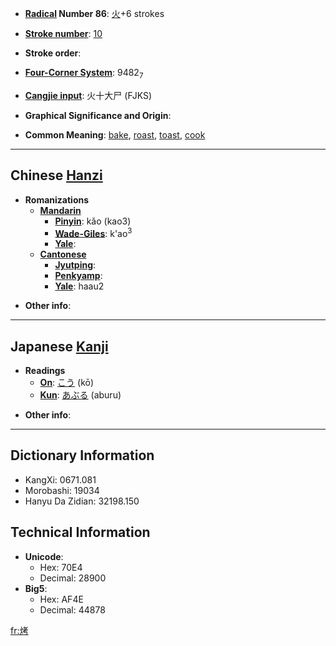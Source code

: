 * '''[[Wiktionary:Chinese radical index| Radical]] Number 86''': [[Wiktionary:Chinese radical index 火|火]]+6 strokes

* '''[[Wiktionary:Chinese total strokes index|Stroke number]]''': [[Wiktionary:Chinese total strokes index 10|10]]

* '''Stroke order''': 

* '''[[Wiktionary:Chinese four corner index|Four-Corner System]]''': 9482<sub>7</sub>

* '''[[Wiktionary:Chinese Cangjie index|Cangjie input]]''': 火十大尸 (FJKS)

* '''Graphical Significance and Origin''': 

* '''Common Meaning''': [[bake]], [[roast]], [[toast]], [[cook]]

----

== Chinese [[Hanzi]] ==

* '''Romanizations'''
** '''[[Mandarin]]'''
*** '''[[Pinyin]]''': kǎo (kao3)
*** '''[[Wade-Giles]]''': k'ao<sup>3</sup>
*** '''[[Yale]]''': 
** '''[[Cantonese]]'''
*** '''[[Jyutping]]''':
*** '''[[Penkyamp]]''': 
*** '''[[Yale]]''': haau2

* '''Other info''': 

----

== Japanese [[Kanji]] ==

* '''Readings'''
** '''[[On]]''': [[こう]] (kō)
** '''[[Kun]]''': [[あぶる]] (aburu)

* '''Other info''':  

----

== Dictionary Information ==

* KangXi: 0671.081
* Morobashi: 19034
* Hanyu Da Zidian: 32198.150

== Technical Information ==

* '''Unicode''':
** Hex: 70E4
** Decimal: 28900
* '''Big5''':
** Hex: AF4E
** Decimal: 44878

[[fr:烤]]